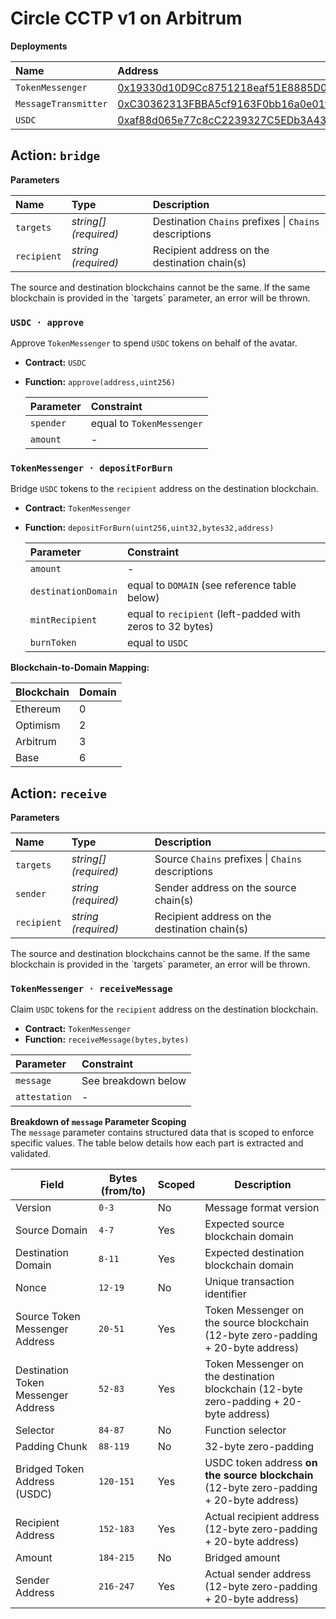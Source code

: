 
# Circle CCTP v1 on Arbitrum

**Deployments**

| Name                 | Address                                                                                                              |
| :------------------- | :------------------------------------------------------------------------------------------------------------------- |
| `TokenMessenger`     | [0x19330d10D9Cc8751218eaf51E8885D058642E08A](https://arbiscan.io/address/0x19330d10D9Cc8751218eaf51E8885D058642E08A) |
| `MessageTransmitter` | [0xC30362313FBBA5cf9163F0bb16a0e01f01A896ca](https://arbiscan.io/address/0xC30362313FBBA5cf9163F0bb16a0e01f01A896ca) |
| `USDC`               | [0xaf88d065e77c8cC2239327C5EDb3A432268e5831](https://arbiscan.io/address/0xaf88d065e77c8cC2239327C5EDb3A432268e5831) |

## Action: `bridge`

**Parameters**

| Name        | Type                  | Description                                            |
| :---------- | :-------------------- | :----------------------------------------------------- |
| `targets`   | _string[] (required)_ | Destination `Chains` prefixes \| `Chains` descriptions |
| `recipient` | _string (required)_   | Recipient address on the destination chain(s)          |

<Callout type="error">
  The source and destination blockchains cannot be the same. If the same
  blockchain is provided in the `targets` parameter, an error will be thrown.
</Callout>

### `USDC · approve`

Approve `TokenMessenger` to spend `USDC` tokens on behalf of the avatar.

- **Contract:** `USDC`
- **Function:** `approve(address,uint256)`

  | Parameter | Constraint                |
  | :-------- | :------------------------ |
  | `spender` | equal to `TokenMessenger` |
  | `amount`  | -                         |

### `TokenMessenger · depositForBurn`

Bridge `USDC` tokens to the `recipient` address on the destination blockchain.

- **Contract:** `TokenMessenger`
- **Function:** `depositForBurn(uint256,uint32,bytes32,address)`

  | Parameter           | Constraint                                                |
  | :------------------ | :-------------------------------------------------------- |
  | `amount`            | -                                                         |
  | `destinationDomain` | equal to `DOMAIN` (see reference table below)             |
  | `mintRecipient`     | equal to `recipient` (left-padded with zeros to 32 bytes) |
  | `burnToken`         | equal to `USDC`                                           |

**Blockchain-to-Domain Mapping:**

| Blockchain | Domain |
| ---------- | ------ |
| Ethereum   | 0      |
| Optimism   | 2      |
| Arbitrum   | 3      |
| Base       | 6      |

## Action: `receive`

**Parameters**

| Name        | Type                  | Description                                       |
| :---------- | :-------------------- | :------------------------------------------------ |
| `targets`   | _string[] (required)_ | Source `Chains` prefixes \| `Chains` descriptions |
| `sender`    | _string (required)_   | Sender address on the source chain(s)             |
| `recipient` | _string (required)_   | Recipient address on the destination chain(s)     |

<Callout type="error">
  The source and destination blockchains cannot be the same. If the same
  blockchain is provided in the `targets` parameter, an error will be thrown.
</Callout>

### `TokenMessenger · receiveMessage`

Claim `USDC` tokens for the `recipient` address on the destination blockchain.

- **Contract:** `TokenMessenger`
- **Function:** `receiveMessage(bytes,bytes)`

| Parameter     | Constraint          |
| :------------ | :------------------ |
| `message`     | See breakdown below |
| `attestation` | -                   |

**Breakdown of `message` Parameter Scoping**  
The `message` parameter contains structured data that is scoped to enforce specific values. The table below details how each part is extracted and validated.

| Field                               | Bytes (from/to) | Scoped | Description                                                                              |
| ----------------------------------- | --------------- | ------ | ---------------------------------------------------------------------------------------- |
| Version                             | `0-3`           | No     | Message format version                                                                   |
| Source Domain                       | `4-7`           | Yes    | Expected source blockchain domain                                                        |
| Destination Domain                  | `8-11`          | Yes    | Expected destination blockchain domain                                                   |
| Nonce                               | `12-19`         | No     | Unique transaction identifier                                                            |
| Source Token Messenger Address      | `20-51`         | Yes    | Token Messenger on the source blockchain (12-byte zero-padding + 20-byte address)        |
| Destination Token Messenger Address | `52-83`         | Yes    | Token Messenger on the destination blockchain (12-byte zero-padding + 20-byte address)   |
| Selector                            | `84-87`         | No     | Function selector                                                                        |
| Padding Chunk                       | `88-119`        | No     | 32-byte zero-padding                                                                     |
| Bridged Token Address (USDC)        | `120-151`       | Yes    | USDC token address **on the source blockchain** (12-byte zero-padding + 20-byte address) |
| Recipient Address                   | `152-183`       | Yes    | Actual recipient address (12-byte zero-padding + 20-byte address)                        |
| Amount                              | `184-215`       | No     | Bridged amount                                                                           |
| Sender Address                      | `216-247`       | Yes    | Actual sender address (12-byte zero-padding + 20-byte address)                           |
